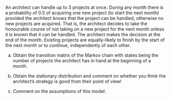 An architect can handle up to 3 projects at once. During any month there is a probability of 0.5 of acquiring one new project (to start the next month) provided the architect knows that the project can be handled, otherwise no new projects are acquired. That is, the architect decides to take the honourable course of not taking on a new project for the next month unless it is known that it can be handled. The architect makes the decision at the end of the month. Existing projects are equally-likely to finish by the start of the next month or to continue, independently of each other.

(a) Obtain the transition matrix of the Markov chain with states being the number of projects the architect has in hand at the beginning of a month.

(b) Obtain the stationary distribution and comment on whether you think the architect's strategy is good from their point of view!

(c) Comment on the assumptions of this model.